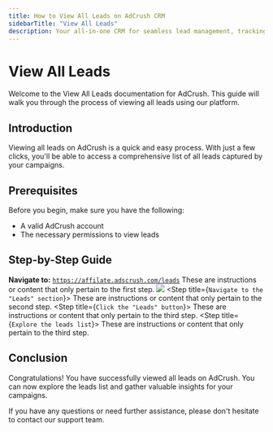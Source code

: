 ```yaml
---
title: How to View All Leads on AdCrush CRM
sidebarTitle: "View All Leads"
description: Your all-in-one CRM for seamless lead management, tracking, and conversion. Elevate your business with intuitive tools and insights
---
```


# View All Leads

Welcome to the View All Leads documentation for AdCrush. This guide will walk you through the process of viewing all leads using our platform.

## Introduction

Viewing all leads on AdCrush is a quick and easy process. With just a few clicks, you'll be able to access a comprehensive list of all leads captured by your campaigns.

## Prerequisites

Before you begin, make sure you have the following:

- A valid AdCrush account
- The necessary permissions to view leads

## Step-by-Step Guide
**Navigate to:** [`https://affilate.adscrush.com/leads`](https://affilate.adscrush.com/leads)
<Steps>
  <Step title="Log in to your AdCrush account">
    These are instructions or content that only pertain to the first step.
    <Frame caption="Caption Text">
      <img src="/images/view-all-leads.png" />
    </Frame>
  </Step>
  <Step title={`Navigate to the "Leads" section`}>
    These are instructions or content that only pertain to the second step.
  </Step>
  <Step title={`Click the "Leads" button`}>
    These are instructions or content that only pertain to the third step.
  </Step>
  <Step title={`Explore the leads list`}>
    These are instructions or content that only pertain to the third step.
  </Step>
</Steps>

## Conclusion

Congratulations! You have successfully viewed all leads on AdCrush. You can now explore the leads list and gather valuable insights for your campaigns.

If you have any questions or need further assistance, please don't hesitate to contact our support team.
